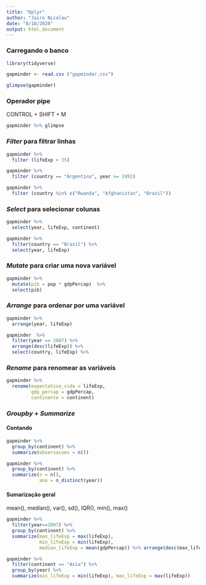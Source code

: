 ```yaml
---
title: "Dplyr"
author: "Jairo Nicolau"
date: "8/18/2020"
output: html_document
---
```


### Carregando o banco


```r
library(tidyverse) 

gapminder <- read.csv ("gapminder.csv")
```

```r
glimpse(gapminder)
```

### Operador pipe

CONTROL + SHIFT + M

```r
gapminder %>% glimpse 
```


### *Filter*  para filtrar linhas

```r
gapminder %>% 
  filter (lifeExp > 35) 
```

```r
gapminder %>% 
  filter (country == "Argentina", year >= 1992)
```

```r
gapminder %>% 
  filter (country %in% c("Rwanda", "Afghanistan", "Brazil"))
```

### *Select* para selecionar colunas

```r
gapminder %>%
  select(year, lifeExp, continent) 
```


```r
gapminder %>%
  filter(country == "Brazil") %>%
  select(year, lifeExp) 
```


### *Mutate* para criar uma nova variável


```r
gapminder %>%
  mutate(pib = pop * gdpPercap)  %>% 
  select(pib)
```

### *Arrange* para ordenar por uma variável


```r
gapminder %>%
  arrange(year, lifeExp)
```



```r
gapminder  %>%
  filter(year == 2007) %>%
  arrange(desc(lifeExp)) %>% 
  select(country, lifeExp) %>% 

```

### *Rename* para renomear as variáveis

```r
gapminder %>%
  rename(expectativa_vida = lifeExp,
         gdp_percap = gdpPercap,
         continente = continent)
```

### *Groupby* + *Summarize*


#### Contando

```r
gapminder %>%
  group_by(continent) %>%
  summarize(observacoes = n())
```


```r
gapminder %>%
  group_by(continent) %>%
  summarize(n = n(),
            ano = n_distinct(year))
```

#### Sumarização geral


mean(), median(), var(), sd(), IQR(), min(), max()

```r
gapminder %>%
  filter(year==2007) %>% 
  group_by(continent) %>%
  summarize(max_lifeExp = max(lifeExp),
            min_lifeExp = min(lifeExp),
            median_lifeExp = mean(gdpPercap)) %>% arrange(desc(max_lifeExp)) 

```

```r
gapminder %>%
  filter(continent == "Asia") %>%
  group_by(year) %>%
  summarize(min_lifeExp = min(lifeExp), max_lifeExp = max(lifeExp))
```








